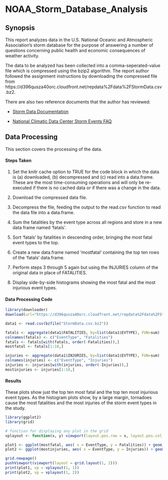 NOAA_Storm_Database_Analysis
============================

## Synopsis
This report analyzes data in the U.S. National Oceanic and Atmospheric Association's storm database for the purpose of answering a number of questions concerning public health and economic consequences of weather activity.

The data to be analyzed has been collected into a comma-seperated-value file which is compressed using the bzip2 algorithm. The report author followed the assignment instructions by downloading the compressed file from https://d396qusza40orc.cloudfront.net/repdata%2Fdata%2FStormData.csv.bz2. 


There are also two reference documents that the author has reviewed:

* [Storm Data Documentation](https://d396qusza40orc.cloudfront.net/repdata%2Fpeer2_doc%2Fpd01016005curr.pdf)

* [National Climatic Data Center Storm Events FAQ](https://d396qusza40orc.cloudfront.net/repdata%2Fpeer2_doc%2FNCDC%20Storm%20Events-FAQ%20Page.pdf)


## Data Processing
This section covers the processing of the data.

#### Steps Taken
1. Set the knitr cache option to TRUE for the code block in which the data is (a) downloaded, (b) decompressed and (c) read into a data.frame. These are the most time-consuming operations and will only be re-executed if there is no cached data or if there was a change in the data.

2. Download the compressed data file.
3. Decompress the file, feeding the output to the read.csv function to read the data file into a data.frame.
4. Sum the fatalities by the event type across all regions and store in a new
data frame named 'fatals'.

5. Sort 'fatals' by fatalities in descending order, bringing the most fatal event types to the top.

6. Create a new data.frame named 'mostfatal' containing the top ten rows of the 'fatals' data.frame.

7. Perform steps 3 through 5 again but using the INJURIES column of the original data in place of FATALITIES.

8. Display side-by-side histograms showing the most fatal and the most injurious event types.

#### Data Processing Code
```r

library(downloader)
download(url="https://d396qusza40orc.cloudfront.net/repdata%2Fdata%2FStormData.csv.bz2", destfile="StormData.csv.bz2")

data1 <- read.csv(bzfile("StormData.csv.bz2"))
```

```r
fatals <- aggregate(data1$FATALITIES, by=list(data1$EVTYPE), FUN=sum)
colnames(fatals) <- c("EventType", "Fatalities")
fatals <- fatals[with(fatals, order(-Fatalities)),]
mostfatal <- fatals[1:10,]

injuries <- aggregate(data1$INJURIES, by=list(data1$EVTYPE), FUN=sum)
colnames(injuries) <- c("EventType", "Injuries")
injuries <- injuries[with(injuries, order(-Injuries)),]
mostinjuries <- injuries[1:10,]
```

#### Results
These plots show just the top ten most fatal and the top ten most injurious event types. As the histogram plots show, by a large margin, tornadoes cause the most fatalities and the most injuries of the storm event types in the study. 
```r
library(ggplot2)
library(grid)

# function for displaying any plot in the grid
vplayout <- function(x, y) viewport(layout.pos.row = x, layout.pos.col = y)

plot1 <- ggplot(mostfatal, aes( x = EventType, y = Fatalities)) + geom_histogram(stat= "identity") + theme(axis.text.x = element_text(size=8, angle=45, hjust=1))
plot2 <- ggplot(mostinjuries, aes( x = EventType, y = Injuries)) + geom_histogram(stat= "identity") + theme(axis.text.x = element_text(size=8, angle=45, hjust=1))

grid.newpage()
pushViewport(viewport(layout = grid.layout(1, 2)))
print(plot1, vp = vplayout(1, 1))
print(plot2, vp = vplayout(1, 2))
```
